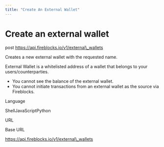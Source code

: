 ```yaml
---
title: "Create An External Wallet"
---
```

  
  # Create an external wallet

post https://api.fireblocks.io/v1/external\_wallets

Creates a new external wallet with the requested name.

External Wallet is a whitelisted address of a wallet that belongs to your users/counterparties.

*   You cannot see the balance of the external wallet.
*   You cannot initiate transactions from an external wallet as the source via Fireblocks.

Language

ShellJavaScriptPython

URL

Base URL

https://api.fireblocks.io/v1/external\_wallets